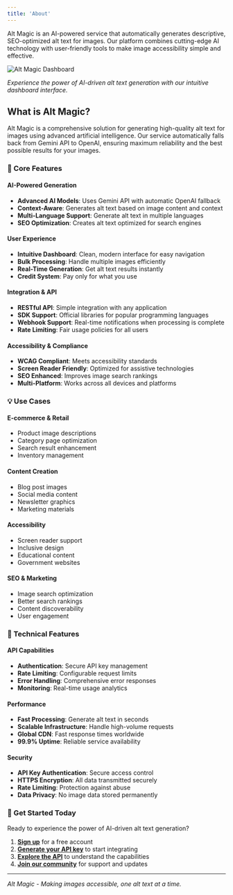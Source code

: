 ```yaml
---
title: 'About'
---
```


Alt Magic is an AI-powered service that automatically generates descriptive, SEO-optimized alt text for images. Our platform combines cutting-edge AI technology with user-friendly tools to make image accessibility simple and effective.

![Alt Magic Dashboard](https://ik.imagekit.io/tqecp1s7u/alt-magic-assets/Screenshot%202025-04-09%20at%2011.42.51%E2%80%AFAM.png?updatedAt=1744179181222)

*Experience the power of AI-driven alt text generation with our intuitive dashboard interface.*

## What is Alt Magic?

Alt Magic is a comprehensive solution for generating high-quality alt text for images using advanced artificial intelligence. Our service automatically falls back from Gemini API to OpenAI, ensuring maximum reliability and the best possible results for your images.

### 🚀 Core Features

#### **AI-Powered Generation**
- **Advanced AI Models**: Uses Gemini API with automatic OpenAI fallback
- **Context-Aware**: Generates alt text based on image content and context
- **Multi-Language Support**: Generate alt text in multiple languages
- **SEO Optimization**: Creates alt text optimized for search engines

#### **User Experience**
- **Intuitive Dashboard**: Clean, modern interface for easy navigation
- **Bulk Processing**: Handle multiple images efficiently
- **Real-Time Generation**: Get alt text results instantly
- **Credit System**: Pay only for what you use

#### **Integration & API**
- **RESTful API**: Simple integration with any application
- **SDK Support**: Official libraries for popular programming languages
- **Webhook Support**: Real-time notifications when processing is complete
- **Rate Limiting**: Fair usage policies for all users

#### **Accessibility & Compliance**
- **WCAG Compliant**: Meets accessibility standards
- **Screen Reader Friendly**: Optimized for assistive technologies
- **SEO Enhanced**: Improves image search rankings
- **Multi-Platform**: Works across all devices and platforms

### 💡 Use Cases

#### **E-commerce & Retail**
- Product image descriptions
- Category page optimization
- Search result enhancement
- Inventory management

#### **Content Creation**
- Blog post images
- Social media content
- Newsletter graphics
- Marketing materials

#### **Accessibility**
- Screen reader support
- Inclusive design
- Educational content
- Government websites

#### **SEO & Marketing**
- Image search optimization
- Better search rankings
- Content discoverability
- User engagement

### 🔧 Technical Features

#### **API Capabilities**
- **Authentication**: Secure API key management
- **Rate Limiting**: Configurable request limits
- **Error Handling**: Comprehensive error responses
- **Monitoring**: Real-time usage analytics

#### **Performance**
- **Fast Processing**: Generate alt text in seconds
- **Scalable Infrastructure**: Handle high-volume requests
- **Global CDN**: Fast response times worldwide
- **99.9% Uptime**: Reliable service availability

#### **Security**
- **API Key Authentication**: Secure access control
- **HTTPS Encryption**: All data transmitted securely
- **Rate Limiting**: Protection against abuse
- **Data Privacy**: No image data stored permanently

### 🚀 Get Started Today

Ready to experience the power of AI-driven alt text generation?

1. **[Sign up](https://app.altmagic.pro)** for a free account
2. **[Generate your API key](/api-reference/api-key-generation)** to start integrating
3. **[Explore the API](/api-reference/introduction)** to understand the capabilities
4. **[Join our community](https://altmagic.pro/community)** for support and updates

---

*Alt Magic - Making images accessible, one alt text at a time.*
